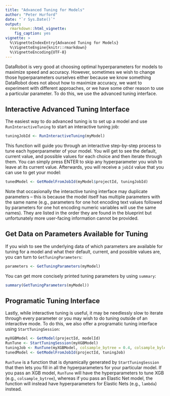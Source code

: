 ```yaml
---
title: "Advanced Tuning for Models"
author: "Peter Hurford"
date: "`r Sys.Date()`"
output:
  rmarkdown::html_vignette:
    fig_caption: yes  
vignette: >
  %\VignetteIndexEntry{Advanced Tuning for Models}
  %\VignetteEngine{knitr::rmarkdown}
  %\VignetteEncoding{UTF-8}
---
```


DataRobot is very good at choosing optimal hyperparameters for models to maximize speed and accuracy. However, sometimes we wish to change those hyperparameters ourselves either because we know something DataRobot does not about how to maximize accuracy, we want to experiment with different approaches, or we have some other reason to use a particular parameter. To do this, we use the advanced tuning interface.


## Interactive Advanced Tuning Interface

The easiest way to do advanced tuning is to set up a model and use `RunInteractiveTuning` to start an interactive tuning job:

```r
tuningJobId <- RunInteractiveTuning(myModel)
```

This function will guide you through an interactive step-by-step process to tune each hyperparameter of your model. You will get to see the default, current value, and possible values for each choice and then iterate through them. You can simply press ENTER to skip any hyperparameter you wish to leave at its current value. Afterwards, you will receive a `jobId` value that you can use to get your model:

```r
tunedModel <- GetModelFromJobId(myModel$projectId, tuningJobId)
```

Note that occasionally the interactive tuning interface may duplicate parameters -- this is because the model itself has multiple parameters with the same name (e.g., parameters for one hot encoding text values followed by parameters for one hot encoding numeric variables will use the same names). They are listed in the order they are found in the blueprint but unfortunately more user-facing information cannot be provided.


## Get Data on Parameters Available for Tuning

If you wish to see the underlying data of which parameters are available for tuning for a model and what their default, current, and possible values are, you can turn to `GetTuningParameters`:

```r
parameters <- GetTuningParameters(myModel)
```

You can get more concisely printed tuning parameters by using `summary`:

```r
summary(GetTuningParameters(myModel))
```


## Programatic Tuning Interface

Lastly, while interactive tuning is useful, it may be needlessly slow to iterate through every parameter or you may wish to do tuning outside of an interactive mode. To do this, we also offer a programatic tuning interface using `StartTuningSession`:

```r
myXGBModel <- GetModel(projectId, modelId)
RunTune <- StartTuningSession(myXGBModel)
tuningJob <- RunTune(myXGBModel, colsample_bytree = 0.4, colsample_bylevel = 0.8)
tunedModel <- GetModelFromJobId(projectId, tuningJob)
```

`RunTune` is a function that is dynamically generated by `StartTuningSession` that then lets you fill in all the hyperparameters for your particular model. If you pass an XGB model, `RunTune` will have the hyperparameters to tune XGB (e.g., `colsample_bytree`), whereas if you pass an Elastic Net model, the function will instead have hyperparameters for Elastic Nets (e.g., `lambda`) instead.
